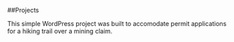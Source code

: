 ##Projects

<ProjectCard title="South32" link="https://hermosatrails.com/" bg="linear-gradient(to right, #D4145A 0%, #FBB03B 100%)">
This simple WordPress project was built to accomodate permit applications for a hiking trail over a mining claim.
</ProjectCard>
